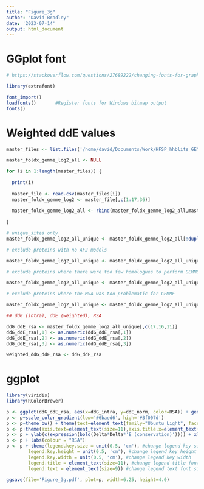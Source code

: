 ```yaml
---
title: "Figure_3g"
author: "David Bradley"
date: '2023-07-14'
output: html_document
---
```


# GGplot font

```r

# https://stackoverflow.com/questions/27689222/changing-fonts-for-graphs-in-r

library(extrafont)

font_import()
loadfonts()       #Register fonts for Windows bitmap output
fonts() 

```

# Weighted ddE values

```r

master_files <- list.files('/home/david/Documents/Work/HFSP_hhblits_GEMME/GEMME_master_files_weighted/',full.names =T) # Go to the directory containing all of the kinase master files with the weighted ddE values 

master_foldx_gemme_log2_all <- NULL 

for (i in 1:length(master_files)) {
  
  print(i)
  
  master_file <- read.csv(master_files[i])
  master_foldx_gemme_log2 <- master_file[,c(1:17,36)]
  
  master_foldx_gemme_log2_all <- rbind(master_foldx_gemme_log2_all,master_foldx_gemme_log2)
  
}

# unique_sites only
master_foldx_gemme_log2_all_unique <- master_foldx_gemme_log2_all[!duplicated(master_foldx_gemme_log2_all[c(5,6)]),]

# exclude proteins with no AF2 models

master_foldx_gemme_log2_all_unique <- master_foldx_gemme_log2_all_unique[!master_foldx_gemme_log2_all_unique[,17] %in% 'no AF2',]

# exclude proteins where there were too few homologues to perform GEMME

master_foldx_gemme_log2_all_unique <- master_foldx_gemme_log2_all_unique[!master_foldx_gemme_log2_all_unique[,16] %in% 'na',]

# exclude proteins where the MSA was too problematic for GEMME

master_foldx_gemme_log2_all_unique <- master_foldx_gemme_log2_all_unique[!master_foldx_gemme_log2_all_unique[,16] == 'NaN',]

## ddG (intra), ddE (weighted), RSA

ddG_ddE_rsa <- master_foldx_gemme_log2_all_unique[,c(17,16,11)]
ddG_ddE_rsa[,1] <- as.numeric(ddG_ddE_rsa[,1])
ddG_ddE_rsa[,2] <- as.numeric(ddG_ddE_rsa[,2])
ddG_ddE_rsa[,3] <- as.numeric(ddG_ddE_rsa[,3])

weighted_ddG_ddE_rsa <- ddG_ddE_rsa

```

# ggplot

```r

library(viridis)
library(RColorBrewer)

p <- ggplot(ddG_ddE_rsa, aes(x=ddG_intra, y=ddE_norm, color=RSA)) + geom_point(size=1.3)
p <- p+scale_color_gradient(low='#6baed6', high='#3f007d')
p <- p+theme_bw() + theme(text=element_text(family="Ubuntu Light", face="plain", size=15), panel.border = element_blank())
p <- p+theme(axis.text=element_text(size=11),axis.title.x=element_text(size=14,face="bold"),axis.title.y=element_text(size=14,face="bold"),plot.title=element_text(size=18,face='bold'))
p <- p + ylab(c(expression(bold(Delta*Delta*'E (conservation)')))) + xlab(c(expression(bold(Delta*Delta*'G (structure)')))) + ggtitle('')
p <- p + labs(colour = "RSA") 
p <- p + theme(legend.key.size = unit(0.5, 'cm'), #change legend key size
        legend.key.height = unit(0.5, 'cm'), #change legend key height
        legend.key.width = unit(0.5, 'cm'), #change legend key width
        legend.title = element_text(size=11), #change legend title font size
        legend.text = element_text(size=9)) #change legend text font size

ggsave(file='Figure_3g.pdf', plot=p, width=6.25, height=4.0)

```




